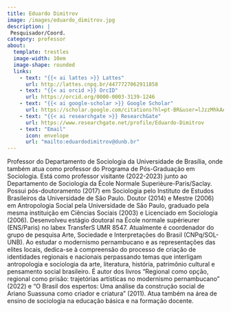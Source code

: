 ```yaml
---
title: Eduardo Dimitrov
image: /images/eduardo_dimitrov.jpg
description: |
 Pesquisador/Coord.
category: professor
about:
  template: trestles
  image-width: 10em
  image-shape: rounded
  links:
    - text: "{{< ai lattes >}} Lattes"
      url: http://lattes.cnpq.br/4477727062911858
    - text: "{{< ai orcid >}} OrcID"
      url: https://orcid.org/0000-0003-3139-1246
    - text: "{{< ai google-scholar >}} Google Scholar"
      url: https://scholar.google.com/citations?hl=pt-BR&user=lJzzMhkAAAAJ
    - text: "{{< ai researchgate >}} ResearchGate"
      url: https://www.researchgate.net/profile/Eduardo-Dimitrov
    - text: "Email"
      icon: envelope
      url: "mailto:eduardodimitrov@dunb.br"
---
```


Professor do Departamento de Sociologia da Universidade de Brasília, onde também atua como professor do Programa de Pós-Graduação em Sociologia. Está como professor visitante (2022-2023) junto ao Departamento de Sociologia da École Normale Superièure-Paris/Saclay. Possui pós-doutoramento (2017) em Sociologia pelo Instituto de Estudos Brasileiros da Universidade de São Paulo. Doutor (2014) e Mestre (2006) em Antropologia Social pela Universidade de São Paulo, graduado pela mesma instituição em Ciências Sociais (2003) e Licenciado em Sociologia (2006). Desenvolveu estágio doutoral na École normale supérieurer (ENS/Paris) no labex TransferS UMR 8547. Atualmente é coordenador do grupo de pesquisa Arte, Sociedade e Interpretações do Brasil (CNPq/SOL-UNB). Ao estudar o modernismo pernambucano e as representações das elites locais, dedica-se à compreensão do processo de criação de identidades regionais e nacionais perpassando temas que interligam antropologia e sociologia da arte, literatura, história, patrimônio cultural e pensamento social brasileiro. É autor dos livros "Regional como opção, regional como prisão: trajetórias artísticas no modernismo pernambucano" (2022) e "O Brasil dos espertos: Uma análise da construção social de Ariano Suassuna como criador e criatura" (2011). Atua também na área de ensino de sociologia na educação básica e na formação docente.


<!-- Google tag (gtag.js) -->
<script async src="https://www.googletagmanager.com/gtag/js?id=G-GB2MGT95N0"></script>
<script>
  window.dataLayer = window.dataLayer || [];
  function gtag(){dataLayer.push(arguments);}
  gtag('js', new Date());

  gtag('config', 'G-GB2MGT95N0');
</script>